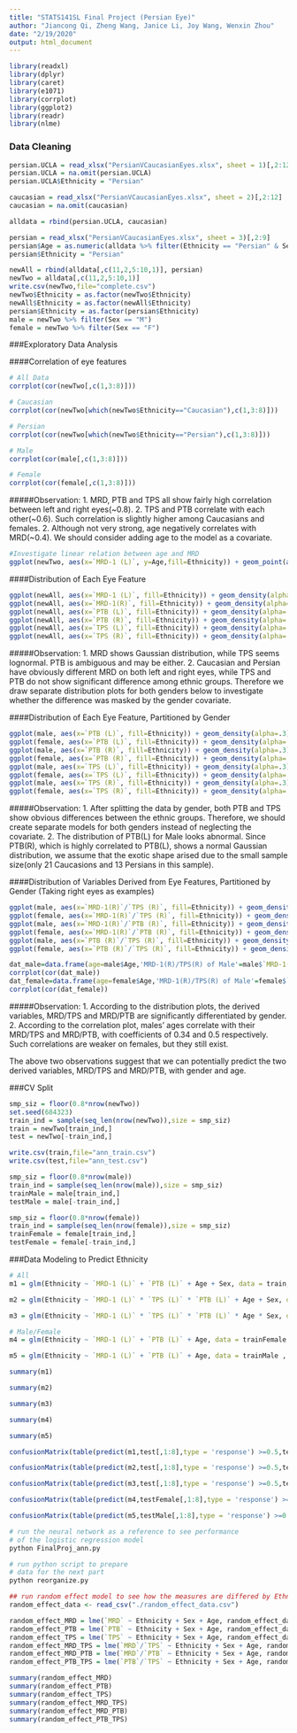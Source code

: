 ```yaml
---
title: "STATS141SL Final Project (Persian Eye)"
author: "Jiancong Qi, Zheng Wang, Janice Li, Joy Wang, Wenxin Zhou"
date: "2/19/2020"
output: html_document
---
```


```r
library(readxl)
library(dplyr)
library(caret)
library(e1071)
library(corrplot)
library(ggplot2)
library(readr)
library(nlme)
```

### Data Cleaning
```r
persian.UCLA = read_xlsx("PersianVCaucasianEyes.xlsx", sheet = 1)[,2:12]
persian.UCLA = na.omit(persian.UCLA)
persian.UCLA$Ethnicity = "Persian"

caucasian = read_xlsx("PersianVCaucasianEyes.xlsx", sheet = 2)[,2:12]
caucasian = na.omit(caucasian)

alldata = rbind(persian.UCLA, caucasian)

persian = read_xlsx("PersianVCaucasianEyes.xlsx", sheet = 3)[,2:9]
persian$Age = as.numeric(alldata %>% filter(Ethnicity == "Persian" & Sex == "M") %>% summarise(Age = median(Age)))
persian$Ethnicity = "Persian"

newAll = rbind(alldata[,c(11,2,5:10,1)], persian)
newTwo = alldata[,c(11,2,5:10,1)]
write.csv(newTwo,file="complete.csv")
newTwo$Ethnicity = as.factor(newTwo$Ethnicity)
newAll$Ethnicity = as.factor(newAll$Ethnicity)
persian$Ethnicity = as.factor(persian$Ethnicity)
male = newTwo %>% filter(Sex == "M")
female = newTwo %>% filter(Sex == "F")
```

###Exploratory Data Analysis


####Correlation of eye features
```r
# All Data
corrplot(cor(newTwo[,c(1,3:8)]))

# Caucasian
corrplot(cor(newTwo[which(newTwo$Ethnicity=="Caucasian"),c(1,3:8)]))

# Persian
corrplot(cor(newTwo[which(newTwo$Ethnicity=="Persian"),c(1,3:8)]))

# Male
corrplot(cor(male[,c(1,3:8)]))

# Female
corrplot(cor(female[,c(1,3:8)]))
```

#####Observation:
1. MRD, PTB and TPS all show fairly high correlation between left and right eyes(~0.8).
2. TPS and PTB correlate with each other(~0.6). Such correlation is slightly higher among Caucasians and females.
2. Although not very strong, age negatively correlates with MRD(~0.4). We should consider adding age to the model as a covariate.


```r
#Investigate linear relation between age and MRD
ggplot(newTwo, aes(x=`MRD-1 (L)`, y=Age,fill=Ethnicity)) + geom_point(aes(color=Ethnicity)) + theme_classic()
```


####Distribution of Each Eye Feature
```r
ggplot(newAll, aes(x=`MRD-1 (L)`, fill=Ethnicity)) + geom_density(alpha=.3)+ theme_classic()
ggplot(newAll, aes(x=`MRD-1(R)`, fill=Ethnicity)) + geom_density(alpha=.3)+ theme_classic()
ggplot(newAll, aes(x=`PTB (L)`, fill=Ethnicity)) + geom_density(alpha=.3)+ theme_classic()
ggplot(newAll, aes(x=`PTB (R)`, fill=Ethnicity)) + geom_density(alpha=.3)+ theme_classic()
ggplot(newAll, aes(x=`TPS (L)`, fill=Ethnicity)) + geom_density(alpha=.3)+ theme_classic()
ggplot(newAll, aes(x=`TPS (R)`, fill=Ethnicity)) + geom_density(alpha=.3)+ theme_classic()
```

#####Observation:
1. MRD shows Gaussian distribution, while TPS seems lognormal. PTB is ambiguous and may be either.
2. Caucasian and Persian have obviously different MRD on both left and right eyes, while TPS and PTB do not show significant difference among ethnic groups. Therefore we draw separate distribution plots for both genders below to investigate whether the difference was masked by the gender covariate.


####Distribution of Each Eye Feature, Partitioned by Gender
```r
ggplot(male, aes(x=`PTB (L)`, fill=Ethnicity)) + geom_density(alpha=.3)+ theme_classic()+ggtitle("PTB (L) of Male") + theme(plot.title = element_text(hjust = 0.5))
ggplot(female, aes(x=`PTB (L)`, fill=Ethnicity)) + geom_density(alpha=.3)+ theme_classic()+ggtitle("PTB (L) of Female") + theme(plot.title = element_text(hjust = 0.5))
ggplot(male, aes(x=`PTB (R)`, fill=Ethnicity)) + geom_density(alpha=.3)+ theme_classic()+ggtitle("PTB (R) of Male") + theme(plot.title = element_text(hjust = 0.5))
ggplot(female, aes(x=`PTB (R)`, fill=Ethnicity)) + geom_density(alpha=.3)+ theme_classic()+ggtitle("PTB (R) of Female") + theme(plot.title = element_text(hjust = 0.5))
ggplot(male, aes(x=`TPS (L)`, fill=Ethnicity)) + geom_density(alpha=.3)+ theme_classic()+ggtitle("TPS (L) of Male") + theme(plot.title = element_text(hjust = 0.5))
ggplot(female, aes(x=`TPS (L)`, fill=Ethnicity)) + geom_density(alpha=.3)+ theme_classic()+ggtitle("TPS (L) of Female") + theme(plot.title = element_text(hjust = 0.5))
ggplot(male, aes(x=`TPS (R)`, fill=Ethnicity)) + geom_density(alpha=.3)+ theme_classic()+ggtitle("TPS (R) of Male") + theme(plot.title = element_text(hjust = 0.5))
ggplot(female, aes(x=`TPS (R)`, fill=Ethnicity)) + geom_density(alpha=.3)+ theme_classic()+ggtitle("TPS (R) of Female") + theme(plot.title = element_text(hjust = 0.5))
```

#####Observation:
1. After splitting the data by gender, both PTB and TPS show obvious differences between the ethnic groups. Therefore, we should create separate models for both genders instead of neglecting the covariate.
2. The distribution of PTB(L) for Male looks abnormal. Since PTB(R), which is highly correlated to PTB(L), shows a normal Gaussian distribution, we assume that the exotic shape arised due to the small sample size(only 21 Caucasions and 13 Persians in this sample).


####Distribution of Variables Derived from Eye Features, Partitioned by Gender (Taking right eyes as examples)

```r
ggplot(male, aes(x=`MRD-1(R)`/`TPS (R)`, fill=Ethnicity)) + geom_density(alpha=.3)+ theme_classic()+ggtitle("MRD-1(R)/TPS (R) of Male") + theme(plot.title = element_text(hjust = 0.5))
ggplot(female, aes(x=`MRD-1(R)`/`TPS (R)`, fill=Ethnicity)) + geom_density(alpha=.3)+ theme_classic()+ggtitle("MRD-1(R)/TPS(R) of Female") + theme(plot.title = element_text(hjust = 0.5))
ggplot(male, aes(x=`MRD-1(R)`/`PTB (R)`, fill=Ethnicity)) + geom_density(alpha=.3)+ theme_classic()+ggtitle("MRD-1(R)/PTB(R) of Male") + theme(plot.title = element_text(hjust = 0.5))
ggplot(female, aes(x=`MRD-1(R)`/`PTB (R)`, fill=Ethnicity)) + geom_density(alpha=.3)+ theme_classic()+ggtitle("MRD-1(R)/PTB(R) of Female") + theme(plot.title = element_text(hjust = 0.5))
ggplot(male, aes(x=`PTB (R)`/`TPS (R)`, fill=Ethnicity)) + geom_density(alpha=.3)+ theme_classic()+ggtitle("PTB(R)/TPS(R) of Male") + theme(plot.title = element_text(hjust = 0.5))
ggplot(female, aes(x=`PTB (R)`/`TPS (R)`, fill=Ethnicity)) + geom_density(alpha=.3)+ theme_classic()+ggtitle("PTB(R)/TPS(R) of Female") + theme(plot.title = element_text(hjust = 0.5))
```

```r
dat_male=data.frame(age=male$Age,'MRD-1(R)/TPS(R) of Male'=male$`MRD-1(R)`/male$`TPS (R)`,'MRD-1(R)/PTB(R) of Male'=male$`MRD-1(R)`/male$`PTB (R)`,'PTB(R)/TPS(R)'=male$`PTB (R)`/male$`TPS (R)`)
corrplot(cor(dat_male))
dat_female=data.frame(age=female$Age,'MRD-1(R)/TPS(R) of Male'=female$`MRD-1(R)`/female$`TPS (R)`,'MRD-1(R)/PTB(R) of Male'=female$`MRD-1(R)`/female$`PTB (R)`,'PTB(R)/TPS(R)'=female$`PTB (R)`/female$`TPS (R)`)
corrplot(cor(dat_female))
```


#####Observation:
1. According to the distribution plots, the derived variables, MRD/TPS and MRD/PTB are significantly differentiated by gender.
2. According to the correlation plot, males' ages correlate with their MRD/TPS and MRD/PTB, with coefficients of 0.34 and 0.5 respectively. Such correlations are weaker on females, but they still exist.

The above two observations suggest that we can potentially predict the two derived variables, MRD/TPS and MRD/PTB, with gender and age.


###CV Split
```r
smp_siz = floor(0.8*nrow(newTwo))
set.seed(684323)
train_ind = sample(seq_len(nrow(newTwo)),size = smp_siz)
train = newTwo[train_ind,]
test = newTwo[-train_ind,]

write.csv(train,file="ann_train.csv")
write.csv(test,file="ann_test.csv")

smp_siz = floor(0.8*nrow(male))
train_ind = sample(seq_len(nrow(male)),size = smp_siz)
trainMale = male[train_ind,]
testMale = male[-train_ind,]

smp_siz = floor(0.8*nrow(female))
train_ind = sample(seq_len(nrow(female)),size = smp_siz)
trainFemale = female[train_ind,]
testFemale = female[-train_ind,]
```

###Data Modeling to Predict Ethnicity
```r
# All
m1 = glm(Ethnicity ~ `MRD-1 (L)` + `PTB (L)` + Age + Sex, data = train, family = "binomial")

m2 = glm(Ethnicity ~ `MRD-1 (L)` * `TPS (L)` * `PTB (L)` + Age + Sex, data = train, family = "binomial")

m3 = glm(Ethnicity ~ `MRD-1 (L)` * `TPS (L)` * `PTB (L)` * Age * Sex, data = train, family = "binomial")

# Male/Female
m4 = glm(Ethnicity ~ `MRD-1 (L)` + `PTB (L)` + Age, data = trainFemale , family = "binomial")

m5 = glm(Ethnicity ~ `MRD-1 (L)` + `PTB (L)` + Age, data = trainMale , family = "binomial")
```


```r
summary(m1)

summary(m2)

summary(m3)

summary(m4)

summary(m5)
```


```r
confusionMatrix(table(predict(m1,test[,1:8],type = 'response') >=0.5,test$Ethnicity=="Persian"))[3]

confusionMatrix(table(predict(m2,test[,1:8],type = 'response') >=0.5,test$Ethnicity=="Persian"))[3]

confusionMatrix(table(predict(m3,test[,1:8],type = 'response') >=0.5,test$Ethnicity=="Persian"))[3]

confusionMatrix(table(predict(m4,testFemale[,1:8],type = 'response') >=0.5,testFemale$Ethnicity=="Persian"))[3]

confusionMatrix(table(predict(m5,testMale[,1:8],type = 'response') >=0.5,testMale$Ethnicity=="Persian"))[3]
```

```bash
# run the neural network as a reference to see performance
# of the logistic regression model
python FinalProj_ann.py
```

```bash
# run python script to prepare
# data for the next part
python reorganize.py
```


```r
## run random effect model to see how the measures are differed by Ethnicity
random_effect_data <- read_csv("./random_effect_data.csv")

random_effect_MRD = lme(`MRD` ~ Ethnicity + Sex + Age, random_effect_data, random=~1|Person)
random_effect_PTB = lme(`PTB` ~ Ethnicity + Sex + Age, random_effect_data, random=~1|Person)
random_effect_TPS = lme(`TPS` ~ Ethnicity + Sex + Age, random_effect_data, random=~1|Person)
random_effect_MRD_TPS = lme(`MRD`/`TPS` ~ Ethnicity + Sex + Age, random_effect_data, random=~1|Person)
random_effect_MRD_PTB = lme(`MRD`/`PTB` ~ Ethnicity + Sex + Age, random_effect_data, random=~1|Person)
random_effect_PTB_TPS = lme(`PTB`/`TPS` ~ Ethnicity + Sex + Age, random_effect_data, random=~1|Person)

summary(random_effect_MRD)
summary(random_effect_PTB)
summary(random_effect_TPS)
summary(random_effect_MRD_TPS)
summary(random_effect_MRD_PTB)
summary(random_effect_PTB_TPS)
```

